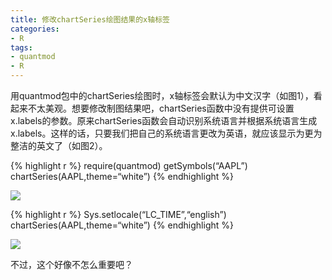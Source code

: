 ```yaml
---
title: 修改chartSeries绘图结果的x轴标签
categories:
- R
tags:
- quantmod
- R
---
```


用quantmod包中的chartSeries绘图时，x轴标签会默认为中文汉字（如图1），看起来不太美观。想要修改制图结果吧，chartSeries函数中没有提供可设置x.labels的参数。原来chartSeries函数会自动识别系统语言并根据系统语言生成x.labels。这样的话，只要我们把自己的系统语言更改为英语，就应该显示为更为整洁的英文了（如图2）。

{% highlight r %}
require(quantmod)
getSymbols("AAPL")
chartSeries(AAPL,theme="white")
{% endhighlight %}


<img  class="aligncenter" src="https://github.com/dengyishuo/dengyishuo.github.com/blob/master/image/chartSeries_1.png?raw=true" />

{% highlight r %}
Sys.setlocale("LC_TIME","english")
chartSeries(AAPL,theme="white")
{% endhighlight %}

<img class="aligncenter" src="https://github.com/dengyishuo/dengyishuo.github.com/blob/master/image/chartSeries_2.png?raw=true"/>

不过，这个好像不怎么重要吧？

